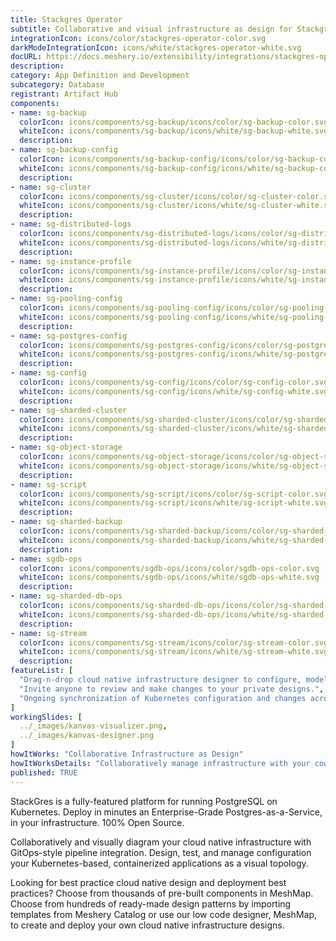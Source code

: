 ```yaml
---
title: Stackgres Operator
subtitle: Collaborative and visual infrastructure as design for Stackgres Operator
integrationIcon: icons/color/stackgres-operator-color.svg
darkModeIntegrationIcon: icons/white/stackgres-operator-white.svg
docURL: https://docs.meshery.io/extensibility/integrations/stackgres-operator
description: 
category: App Definition and Development
subcategory: Database
registrant: Artifact Hub
components: 
- name: sg-backup
  colorIcon: icons/components/sg-backup/icons/color/sg-backup-color.svg
  whiteIcon: icons/components/sg-backup/icons/white/sg-backup-white.svg
  description: 
- name: sg-backup-config
  colorIcon: icons/components/sg-backup-config/icons/color/sg-backup-config-color.svg
  whiteIcon: icons/components/sg-backup-config/icons/white/sg-backup-config-white.svg
  description: 
- name: sg-cluster
  colorIcon: icons/components/sg-cluster/icons/color/sg-cluster-color.svg
  whiteIcon: icons/components/sg-cluster/icons/white/sg-cluster-white.svg
  description: 
- name: sg-distributed-logs
  colorIcon: icons/components/sg-distributed-logs/icons/color/sg-distributed-logs-color.svg
  whiteIcon: icons/components/sg-distributed-logs/icons/white/sg-distributed-logs-white.svg
  description: 
- name: sg-instance-profile
  colorIcon: icons/components/sg-instance-profile/icons/color/sg-instance-profile-color.svg
  whiteIcon: icons/components/sg-instance-profile/icons/white/sg-instance-profile-white.svg
  description: 
- name: sg-pooling-config
  colorIcon: icons/components/sg-pooling-config/icons/color/sg-pooling-config-color.svg
  whiteIcon: icons/components/sg-pooling-config/icons/white/sg-pooling-config-white.svg
  description: 
- name: sg-postgres-config
  colorIcon: icons/components/sg-postgres-config/icons/color/sg-postgres-config-color.svg
  whiteIcon: icons/components/sg-postgres-config/icons/white/sg-postgres-config-white.svg
  description: 
- name: sg-config
  colorIcon: icons/components/sg-config/icons/color/sg-config-color.svg
  whiteIcon: icons/components/sg-config/icons/white/sg-config-white.svg
  description: 
- name: sg-sharded-cluster
  colorIcon: icons/components/sg-sharded-cluster/icons/color/sg-sharded-cluster-color.svg
  whiteIcon: icons/components/sg-sharded-cluster/icons/white/sg-sharded-cluster-white.svg
  description: 
- name: sg-object-storage
  colorIcon: icons/components/sg-object-storage/icons/color/sg-object-storage-color.svg
  whiteIcon: icons/components/sg-object-storage/icons/white/sg-object-storage-white.svg
  description: 
- name: sg-script
  colorIcon: icons/components/sg-script/icons/color/sg-script-color.svg
  whiteIcon: icons/components/sg-script/icons/white/sg-script-white.svg
  description: 
- name: sg-sharded-backup
  colorIcon: icons/components/sg-sharded-backup/icons/color/sg-sharded-backup-color.svg
  whiteIcon: icons/components/sg-sharded-backup/icons/white/sg-sharded-backup-white.svg
  description: 
- name: sgdb-ops
  colorIcon: icons/components/sgdb-ops/icons/color/sgdb-ops-color.svg
  whiteIcon: icons/components/sgdb-ops/icons/white/sgdb-ops-white.svg
  description: 
- name: sg-sharded-db-ops
  colorIcon: icons/components/sg-sharded-db-ops/icons/color/sg-sharded-db-ops-color.svg
  whiteIcon: icons/components/sg-sharded-db-ops/icons/white/sg-sharded-db-ops-white.svg
  description: 
- name: sg-stream
  colorIcon: icons/components/sg-stream/icons/color/sg-stream-color.svg
  whiteIcon: icons/components/sg-stream/icons/white/sg-stream-white.svg
  description: 
featureList: [
  "Drag-n-drop cloud native infrastructure designer to configure, model, and deploy your workloads.",
  "Invite anyone to review and make changes to your private designs.",
  "Ongoing synchronization of Kubernetes configuration and changes across any number of clusters."
]
workingSlides: [
  ../_images/kanvas-visualizer.png,
  ../_images/kanvas-designer.png
]
howItWorks: "Collaborative Infrastructure as Design"
howItWorksDetails: "Collaboratively manage infrastructure with your coworkers synchronously sharing the same designs."
published: TRUE
---
```

<p>
StackGres is a fully-featured platform for running PostgreSQL on Kubernetes.
Deploy in minutes an Enterprise-Grade Postgres-as-a-Service, in your infrastructure.
100% Open Source.
</p>
<p>
    Collaboratively and visually diagram your cloud native infrastructure with GitOps-style pipeline integration. Design, test, and manage configuration your Kubernetes-based, containerized applications as a visual topology.
</p>
<p>
    Looking for best practice cloud native design and deployment best practices? Choose from thousands of pre-built components in MeshMap. Choose from hundreds of ready-made design patterns by importing templates from Meshery Catalog or use our low code designer, MeshMap, to create and deploy your own cloud native infrastructure designs.
</p>
